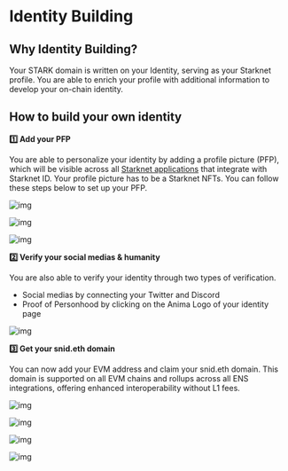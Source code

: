 # Identity Building

## Why Identity Building?

Your STARK domain is written on your Identity, serving as your Starknet profile. You are able to enrich your profile with additional information to develop your on-chain identity.

## How to build your own identity

**1️⃣ Add your PFP**

You are able to personalize your identity by adding a profile picture (PFP), which will be visible across all [Starknet applications](/core/integrations) that integrate with Starknet ID. Your profile picture has to be a Starknet NFTs. You can follow these steps below to set up your PFP.

![img](public/illustrations/edit.webp)

![img](public/illustrations/choose-nft.webp)

![img](public/illustrations/add-nft.webp)

**2️⃣ Verify your social medias & humanity**

You are also able to verify your identity through two types of verification.

- Social medias by connecting your Twitter and Discord
- Proof of Personhood by clicking on the Anima Logo of your identity page

![img](public/illustrations/verify-sm.webp)

**3️⃣ Get your snid.eth domain**

You can now add your EVM address and claim your snid.eth domain. This domain is supported on all EVM chains and rollups across all ENS integrations, offering enhanced interoperability without L1 fees.

![img](public/illustrations/ens-1.webp)

![img](public/illustrations/ens-2.webp)

![img](public/illustrations/ens-3.webp)

![img](public/illustrations/ens4.webp)